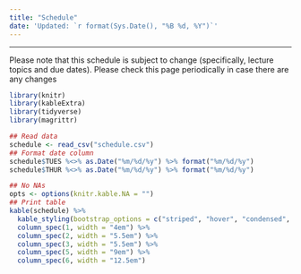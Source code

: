 ```yaml
---
title: "Schedule"
date: 'Updated: `r format(Sys.Date(), "%B %d, %Y")`'
---
```


------

Please note that this schedule is subject to change (specifically, lecture topics and due dates). Please check this page periodically in case there are any changes  


```r
library(knitr)
library(kableExtra)
library(tidyverse)
library(magrittr)

## Read data
schedule <- read_csv("schedule.csv")
## Format date column
schedule$TUES %<>% as.Date("%m/%d/%y") %>% format("%m/%d/%y")
schedule$THUR %<>% as.Date("%m/%d/%y") %>% format("%m/%d/%y")
```

```r
## No NAs
opts <- options(knitr.kable.NA = "")
## Print table
kable(schedule) %>% 
  kable_styling(bootstrap_options = c("striped", "hover", "condensed", "responsive"), full_width = T) %>%
  column_spec(1, width = "4em") %>%
  column_spec(2, width = "5.5em") %>%
  column_spec(3, width = "5.5em") %>%
  column_spec(5, width = "9em") %>%
  column_spec(6, width = "12.5em")
```